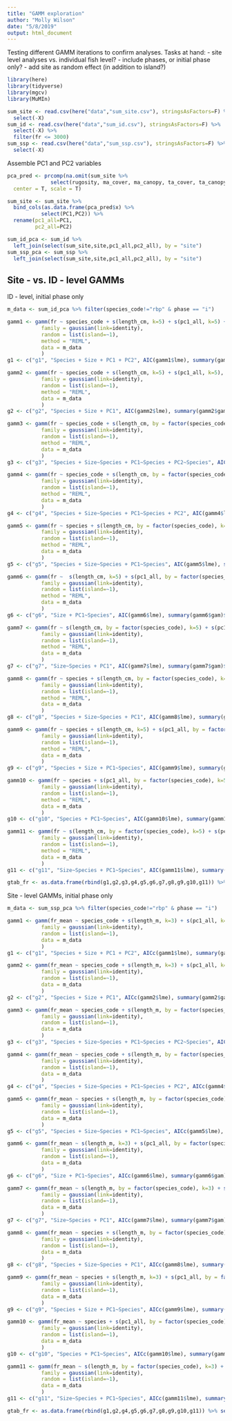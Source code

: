 ```yaml
---
title: "GAMM exploration"
author: "Molly Wilson"
date: "5/8/2019"
output: html_document
---
```


Testing different GAMM iterations to confirm analyses.
Tasks at hand:
- site level analyses vs. individual fish level?
- include phases, or initial phase only?
- add site as random effect (in addition to island?)


```r
library(here)
library(tidyverse)
library(mgcv)
library(MuMIn)

sum_site <- read.csv(here("data","sum_site.csv"), stringsAsFactors=F) %>%
  select(-X) 
sum_id <- read.csv(here("data","sum_id.csv"), stringsAsFactors=F) %>%
  select(-X) %>% 
  filter(fr <= 3000)
sum_ssp <- read.csv(here("data","sum_ssp.csv"), stringsAsFactors=F) %>%
  select(-X) 
```

Assemble PC1 and PC2 variables
```r
pca_pred <- prcomp(na.omit(sum_site %>% 
              select(rugosity, ma_cover, ma_canopy, ta_cover, ta_canopy, lc_cover, scar_den, scar_bm, carn30_bm)),
  center = T, scale = T)

sum_site <- sum_site %>% 
  bind_cols(as.data.frame(pca_pred$x) %>% 
           select(PC1,PC2)) %>%
  rename(pc1_all=PC1,
         pc2_all=PC2)

sum_id_pca <- sum_id %>% 
  left_join(select(sum_site,site,pc1_all,pc2_all), by = "site")
sum_ssp_pca <- sum_ssp %>%
  left_join(select(sum_site,site,pc1_all,pc2_all), by = "site")
```

## Site - vs. ID - level GAMMs

ID - level, initial phase only
```r
m_data <- sum_id_pca %>% filter(species_code!="rbp" & phase == "i")

gamm1 <- gamm(fr ~ species_code + s(length_cm, k=5) + s(pc1_all, k=5) + s(pc2_all, k=5), 
           family = gaussian(link=identity),
           random = list(island=~1),
           method = "REML",
           data = m_data
           )
g1 <- c("g1", "Species + Size + PC1 + PC2", AIC(gamm1$lme), summary(gamm1$gam)$r.sq)

gamm2 <- gamm(fr ~ species_code + s(length_cm, k=5) + s(pc1_all, k=5), 
           family = gaussian(link=identity),
           random = list(island=~1),
           method = "REML",
           data = m_data
           )
g2 <- c("g2", "Species + Size + PC1", AIC(gamm2$lme), summary(gamm2$gam)$r.sq)

gamm3 <- gamm(fr ~ species_code + s(length_cm, by = factor(species_code), k=5) + s(pc1_all, by = factor(species_code), k=5) + s(pc2_all, by = factor(species_code), k=5), 
           family = gaussian(link=identity),
           random = list(island=~1),
           method = "REML",
           data = m_data
           )
g3 <- c("g3", "Species + Size~Species + PC1~Species + PC2~Species", AIC(gamm3$lme), summary(gamm3$gam)$r.sq)

gamm4 <- gamm(fr ~ species_code + s(length_cm, by = factor(species_code), k=5) + s(pc1_all, by = factor(species_code), k=5) + s(pc2_all, k=5), 
           family = gaussian(link=identity),
           random = list(island=~1),
           method = "REML",
           data = m_data
           )
g4 <- c("g4", "Species + Size~Species + PC1~Species + PC2", AIC(gamm4$lme), summary(gamm4$gam)$r.sq)

gamm5 <- gamm(fr ~ species + s(length_cm, by = factor(species_code), k=5) + s(pc1_all, by = factor(species_code), k=5), 
           family = gaussian(link=identity),
           random = list(island=~1),
           method = "REML",
           data = m_data
           )
g5 <- c("g5", "Species + Size~Species + PC1~Species", AIC(gamm5$lme), summary(gamm5$gam)$r.sq)

gamm6 <- gamm(fr ~  s(length_cm, k=5) + s(pc1_all, by = factor(species_code), k=5), 
           family = gaussian(link=identity),
           random = list(island=~1),
           method = "REML",
           data = m_data
           )
g6 <- c("g6", "Size + PC1~Species", AIC(gamm6$lme), summary(gamm6$gam)$r.sq)

gamm7 <- gamm(fr ~ s(length_cm, by = factor(species_code), k=5) + s(pc1_all, k=5), 
           family = gaussian(link=identity),
           random = list(island=~1),
           method = "REML",
           data = m_data
           )
g7 <- c("g7", "Size~Species + PC1", AIC(gamm7$lme), summary(gamm7$gam)$r.sq)

gamm8 <- gamm(fr ~ species + s(length_cm, by = factor(species_code), k=5) + s(pc1_all, k=5), 
           family = gaussian(link=identity),
           random = list(island=~1),
           method = "REML",
           data = m_data
           )
g8 <- c("g8", "Species + Size~Species + PC1", AIC(gamm8$lme), summary(gamm8$gam)$r.sq)

gamm9 <- gamm(fr ~ species + s(length_cm, k=5) + s(pc1_all, by = factor(species_code), k=5), 
           family = gaussian(link=identity),
           random = list(island=~1),
           method = "REML",
           data = m_data
           )
g9 <- c("g9", "Species + Size + PC1~Species", AIC(gamm9$lme), summary(gamm9$gam)$r.sq)

gamm10 <- gamm(fr ~ species + s(pc1_all, by = factor(species_code), k=5), 
           family = gaussian(link=identity),
           random = list(island=~1),
           method = "REML",
           data = m_data
           )
g10 <- c("g10", "Species + PC1~Species", AIC(gamm10$lme), summary(gamm10$gam)$r.sq)

gamm11 <- gamm(fr ~ s(length_cm, by = factor(species_code), k=5) + s(pc1_all, by = factor(species_code), k=5), 
           family = gaussian(link=identity),
           random = list(island=~1),
           method = "REML",
           data = m_data
           )
g11 <- c("g11", "Size~Species + PC1~Species", AIC(gamm11$lme), summary(gamm11$gam)$r.sq)

gtab_fr <- as.data.frame(rbind(g1,g2,g3,g4,g5,g6,g7,g8,g9,g10,g11)) %>% setNames(c("g","Model", "AIC", "Adj. R2")) %>% arrange(AIC)
```

Site - level GAMMs, initial phase only
```r
m_data <- sum_ssp_pca %>% filter(species_code!="rbp" & phase == "i")

gamm1 <- gamm(fr_mean ~ species_code + s(length_m, k=3) + s(pc1_all, k=3) + s(pc2_all, k=3), 
           family = gaussian(link=identity),
           random = list(island=~1),
           data = m_data
           )
g1 <- c("g1", "Species + Size + PC1 + PC2", AICc(gamm1$lme), summary(gamm1$gam)$r.sq)

gamm2 <- gamm(fr_mean ~ species_code + s(length_m, k=3) + s(pc1_all, k=3), 
           family = gaussian(link=identity),
           random = list(island=~1),
           data = m_data
           )
g2 <- c("g2", "Species + Size + PC1", AICc(gamm2$lme), summary(gamm2$gam)$r.sq)

gamm3 <- gamm(fr_mean ~ species_code + s(length_m, by = factor(species_code), k=3) + s(pc1_all, by = factor(species_code), k=3) + s(pc2_all, by = factor(species_code), k=3),
           family = gaussian(link=identity),
           random = list(island=~1),
           data = m_data
           )
g3 <- c("g3", "Species + Size~Species + PC1~Species + PC2~Species", AICc(gamm3$lme), summary(gamm3$gam)$r.sq)

gamm4 <- gamm(fr_mean ~ species_code + s(length_m, by = factor(species_code), k=3) + s(pc1_all, by = factor(species_code), k=3) + s(pc2_all, k=3), 
           family = gaussian(link=identity),
           random = list(island=~1),
           data = m_data
           )
g4 <- c("g4", "Species + Size~Species + PC1~Species + PC2", AICc(gamm4$lme), summary(gamm4$gam)$r.sq)

gamm5 <- gamm(fr_mean ~ species + s(length_m, by = factor(species_code), k=3) + s(pc1_all, by = factor(species_code), k=3), 
           family = gaussian(link=identity),
           random = list(island=~1),
           data = m_data
           )
g5 <- c("g5", "Species + Size~Species + PC1~Species", AICc(gamm5$lme), summary(gamm5$gam)$r.sq)

gamm6 <- gamm(fr_mean ~ s(length_m, k=3) + s(pc1_all, by = factor(species_code), k=3), 
           family = gaussian(link=identity),
           random = list(island=~1),
           data = m_data
           )
g6 <- c("g6", "Size + PC1~Species", AICc(gamm6$lme), summary(gamm6$gam)$r.sq)

gamm7 <- gamm(fr_mean ~ s(length_m, by = factor(species_code), k=3) + s(pc1_all, k=3), 
           family = gaussian(link=identity),
           random = list(island=~1),
           data = m_data
           )
g7 <- c("g7", "Size~Species + PC1", AICc(gamm7$lme), summary(gamm7$gam)$r.sq)

gamm8 <- gamm(fr_mean ~ species + s(length_m, by = factor(species_code), k=3) + s(pc1_all, k=3), 
           family = gaussian(link=identity),
           random = list(island=~1),
           data = m_data
           )
g8 <- c("g8", "Species + Size~Species + PC1", AICc(gamm8$lme), summary(gamm8$gam)$r.sq)

gamm9 <- gamm(fr_mean ~ species + s(length_m, k=3) + s(pc1_all, by = factor(species_code), k=3), 
           family = gaussian(link=identity),
           random = list(island=~1),
           data = m_data
           )
g9 <- c("g9", "Species + Size + PC1~Species", AICc(gamm9$lme), summary(gamm9$gam)$r.sq)

gamm10 <- gamm(fr_mean ~ species + s(pc1_all, by = factor(species_code), k=3), 
           family = gaussian(link=identity),
           random = list(island=~1),
           data = m_data
           )
g10 <- c("g10", "Species + PC1~Species", AICc(gamm10$lme), summary(gamm10$gam)$r.sq)

gamm11 <- gamm(fr_mean ~ s(length_m, by = factor(species_code), k=3) + s(pc1_all, by = factor(species_code), k=3), 
           family = gaussian(link=identity),
           random = list(island=~1),
           data = m_data
           )
g11 <- c("g11", "Size~Species + PC1~Species", AICc(gamm11$lme), summary(gamm11$gam)$r.sq)

gtab_fr <- as.data.frame(rbind(g1,g2,g4,g5,g6,g7,g8,g9,g10,g11)) %>% setNames(c("g","Model", "AICc", "Adj. R2")) %>% arrange(AICc)
```